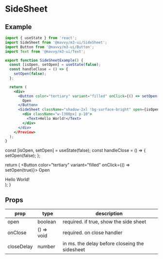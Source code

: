 # SideSheet

## Example

```jsx
import { useState } from 'react';
import SideSheet from '@mavvy/m3-ui/SideSheet';
import Button from '@mavvy/m3-ui/Button';
import Text from '@mavvy/m3-ui/Text';

export function SideSheetExample() {
  const [isOpen, setOpen] = useState(false);
  const handleClose = () => {
    setOpen(false);
  };

  return (
    <div>
      <Button color="tertiary" variant="filled" onClick={() => setOpen(true)}>
        Open
      </Button>
      <SideSheet className="shadow-2xl !bg-surface-bright" open={isOpen} onClose={handleClose}>
        <div className="w-[300px] p-10">
          <Text>Hello World!</Text>
        </div>
      </div>
    </Preview>
  );
}


```



  const [isOpen, setOpen] = useState(false);
  const handleClose = () => {
    setOpen(false);
  };

  return (
    <Preview>
      <Button color="tertiary" variant="filled" onClick={() => setOpen(true)}>
        Open
      </Button>
      <SideSheet className="shadow-2xl !bg-surface-bright" open={isOpen} onClose={handleClose}>
        <div className="w-[300px] p-10">
          <Text>Hello World!</Text>
        </div>
      </SideSheet>
    </Preview>
  );
}

<SideSheetExample />

## Props
|prop|type|description|
|----|----|-----------|
|open|boolean|required. if true, show the side sheet|
|onClose|() => void|required. on close handler|
|closeDelay|number|in ms. the delay before closeing the sidesheet|
